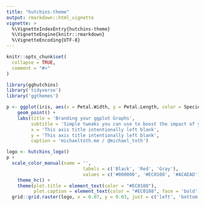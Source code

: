 ```yaml
---
title: "hutchins-theme"
output: rmarkdown::html_vignette
vignette: >
  %\VignetteIndexEntry{hutchins-theme}
  %\VignetteEngine{knitr::rmarkdown}
  %\VignetteEncoding{UTF-8}
---
```


```r
knitr::opts_chunk$set(
  collapse = TRUE,
  comment = "#>"
)
```

```r
library(gghutchins)
library('tidyverse')
library('ggthemes')
```

```r
p <- ggplot(iris, aes(x = Petal.Width, y = Petal.Length, color = Species)) + 
    geom_point() +
    labs(title = 'Branding your ggplot Graphs',
         subtitle = 'Simple tweaks you can use to boost the impact of your graphs today',
         x = 'This axis title intentionally left blank',
         y = 'This axis title intentionally left blank',
         caption = 'michaeltoth.me / @michael_toth')
```

```r
logo <- hutchins_logo()
p +
  scale_color_manual(name = '',
                            labels = c('Black', 'Red', 'Gray'),
                            values = c('#000000', '#EC0108', '#ACAEAD')) +
    theme_hc() +
    theme(plot.title = element_text(color = "#EC0108"),
          plot.caption = element_text(color = "#EC0108", face = 'bold')) +
  grid::grid.raster(logo, x = 0.07, y = 0.03, just = c('left', 'bottom'), width = unit(1, 'inches'))
```


